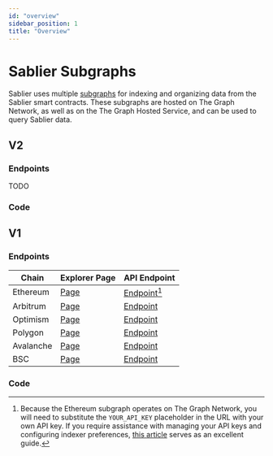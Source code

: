 ```yaml
---
id: "overview"
sidebar_position: 1
title: "Overview"
---
```



# Sablier Subgraphs

Sablier uses multiple [subgraphs](https://thegraph.com/docs/about/introduction#what-the-graph-is) for indexing and
organizing data from the Sablier smart contracts. These subgraphs are hosted on The Graph Network, as well as on the The
Graph Hosted Service, and can be used to query Sablier data.

## V2

### Endpoints

TODO

### Code

<LinkPreview
  href="https://github.com/sablierhq/v2-subgraphs"
  icon="github"
  subtitle="GitHub"
  title="Github - sablierhq/sablier: Sablier V2 Subgraphs"
/>

## V1

### Endpoints

| Chain     | Explorer Page              | API Endpoint                      |
| --------- | -------------------------- | --------------------------------- |
| Ethereum  | [Page][explorer-ethereum]  | [Endpoint][endpoint-ethereum][^1] |
| Arbitrum  | [Page][explorer-arbitrum]  | [Endpoint][endpoint-arbitrum]     |
| Optimism  | [Page][explorer-optimism]  | [Endpoint][endpoint-optimism]     |
| Polygon   | [Page][explorer-matic]     | [Endpoint][endpoint-matic]        |
| Avalanche | [Page][explorer-avalanche] | [Endpoint][endpoint-avalanche]    |
| BSC       | [Page][explorer-bsc]       | [Endpoint][endpoint-bsc]          |

### Code

<LinkPreview
  href="https://github.com/sablierhq/v1-subgraph"
  icon="github"
  subtitle="GitHub"
  title="Github - sablierhq/sablier: Sablier V1 Subgraph"
/>

<!-- Links -->

[endpoint-arbitrum]: https://api.thegraph.com/subgraphs/name/sablierhq/sablier-arbitrum
[endpoint-avalanche]: https://api.thegraph.com/subgraphs/name/sablierhq/sablier-avalanche
[endpoint-bsc]: https://api.thegraph.com/subgraphs/name/sablierhq/sablier-bsc
[endpoint-ethereum]:
  https://gateway.thegraph.com/api/YOUR_API_KEY/subgraphs/id/A5XzhYZ4muyRegVTYmwWbCbKWvD4LTWqac43CEGTEGdK
[endpoint-optimism]: https://api.thegraph.com/subgraphs/name/sablierhq/sablier-optimism
[endpoint-matic]: https://api.thegraph.com/subgraphs/name/sablierhq/sablier-matic
[explorer-arbitrum]: https://thegraph.com/hosted-service/subgraph/sablierhq/sablier-arbitrum
[explorer-avalanche]: https://thegraph.com/hosted-service/subgraph/sablierhq/sablier-avalanche
[explorer-bsc]: https://thegraph.com/hosted-service/subgraph/sablierhq/sablier-bsc
[explorer-ethereum]: https://thegraph.com/explorer/subgraph?id=A5XzhYZ4muyRegVTYmwWbCbKWvD4LTWqac43CEGTEGdK
[explorer-optimism]: https://thegraph.com/hosted-service/subgraph/sablierhq/sablier-optimism
[explorer-matic]: https://thegraph.com/hosted-service/subgraph/sablierhq/sablier-matic

<!-- Footnotes -->

[^1]:
    Because the Ethereum subgraph operates on The Graph Network, you will need to substitute the `YOUR_API_KEY`
    placeholder in the URL with your own API key. If you require assistance with managing your API keys and configuring
    indexer preferences, [this article](https://thegraph.com/docs/en/studio/managing-api-keys/) serves as an excellent
    guide.
